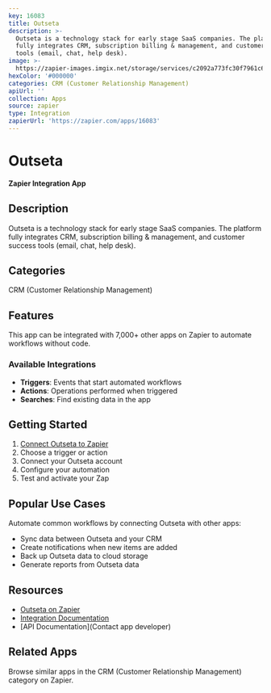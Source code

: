 ```yaml
---
key: 16083
title: Outseta
description: >-
  Outseta is a technology stack for early stage SaaS companies. The platform
  fully integrates CRM, subscription billing & management, and customer success
  tools (email, chat, help desk).
image: >-
  https://zapier-images.imgix.net/storage/services/c2092a773fc30f7961c6b34a6b88c6ba.png?auto=format%2Ccompress&ixlib=python-3.0.0&q=50
hexColor: '#000000'
categories: CRM (Customer Relationship Management)
apiUrl: ''
collection: Apps
source: zapier
type: Integration
zapierUrl: 'https://zapier.com/apps/16083'
---
```

# Outseta

**Zapier Integration App**

## Description

Outseta is a technology stack for early stage SaaS companies. The platform fully integrates CRM, subscription billing & management, and customer success tools (email, chat, help desk).

## Categories

CRM (Customer Relationship Management)

## Features

This app can be integrated with 7,000+ other apps on Zapier to automate workflows without code.

### Available Integrations

- **Triggers**: Events that start automated workflows
- **Actions**: Operations performed when triggered
- **Searches**: Find existing data in the app

## Getting Started

1. [Connect Outseta to Zapier](https://zapier.com/apps/16083)
2. Choose a trigger or action
3. Connect your Outseta account
4. Configure your automation
5. Test and activate your Zap

## Popular Use Cases

Automate common workflows by connecting Outseta with other apps:

- Sync data between Outseta and your CRM
- Create notifications when new items are added
- Back up Outseta data to cloud storage
- Generate reports from Outseta data

## Resources

- [Outseta on Zapier](https://zapier.com/apps/16083)
- [Integration Documentation](https://zapier.com/apps/16083/integrations)
- [API Documentation](Contact app developer)

## Related Apps

Browse similar apps in the CRM (Customer Relationship Management) category on Zapier.

